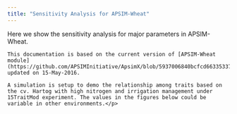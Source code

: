 ```yaml
---
title: "Sensitivity Analysis for APSIM-Wheat"
---
```


Here we show the sensitivity analysis for major parameters in APSIM-Wheat.


```block
This documentation is based on the current version of [APSIM-Wheat module](https://github.com/APSIMInitiative/ApsimX/blob/5937006840bcfcd663353378653598176262fe0a/Prototypes/Wheat/WheatValidation.apsimx) updated on 15-May-2016.
```


```block
A simulation is setup to demo the relationship among traits based on the cv. Hartog with high nitrogen and irrigation management under 15TraitMod experiment. The values in the figures below could be variable in other environments.</p>
```


